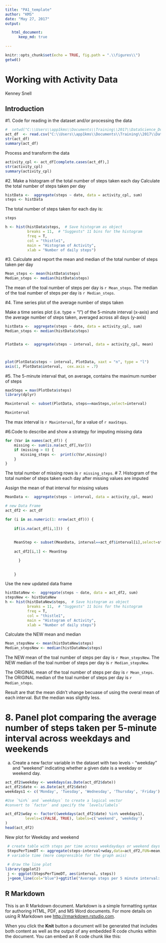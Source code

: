 ---
title: "PA1_template"
author: "KMS"
date: "May 27, 2017"
output:

   html_document:
      keep_md: true
  
---




```{r setup, cache=FALSE,include=TRUE}
knitr::opts_chunk$set(echo = TRUE, fig.path = ".\\figures\\")
getwd()
```

# Working with Activity Data
Kenney Snell

## Introduction

#1. Code for reading in the dataset and/or processing the data
```{r , echo=TRUE}
#  setwd("C:\\Users\\app1kms\\Documents\\Training\\2017\\DataScience_Downloads\\Reproducibe_Research\\repdata%2Fdata%2Factivity")
act_df  <- read.csv("C:\\Users\\app1kms\\Documents\\Training\\2017\\DataScience_Downloads\\Reproducibe_Research\\repdata%2Fdata%2Factivity\\activity.csv")
str(act_df)
summary(act_df)

```

Process and transform the data
```{r , echo=TRUE}
activity_cpl <- act_df[complete.cases(act_df),]
str(activity_cpl)
summary(activity_cpl)


```
#2. Make a histogram of the total number of steps taken each day
Calculate the total number of steps taken per day

```{r , echo=TRUE}
histData <-  aggregate(steps ~ date, data = activity_cpl, sum)
steps <- histData

```

The total number of steps taken for each day is:

```{r , echo=TRUE}
steps
```


```{r plot2, echo=TRUE,width=8, fig.height=6, inlcude =TRUE}
h <- hist(histData$steps,  # Save histogram as object
          breaks = 11,  # "Suggests" 11 bins for the histogram
          freq = T,
          col = "thistle1", 
          main = "Histogram of Activity",
          xlab = "Number of daily steps")

```

#3. Calculate and report the mean and median of the total number of steps taken per day

```{r , echo=TRUE}
Mean_steps <- mean(histData$steps)
Median_steps <- median(histData$steps)
```




The mean  of the toal number of steps per day is `r Mean_steps`.
The median of the toal number of steps per day is  `r Median_steps`.


#4. Time series plot of the average number of steps taken

Make a time series plot (i.e. type = "l") of the 5-minute interval (x-axis) and the average number of steps taken, averaged across all days (y-axis)


```{r plot4, echo=TRUE,width=8, fig.height=6, inlcude =TRUE}
histData <-  aggregate(steps ~ date, data = activity_cpl, sum)
Median_steps <- median(histData$steps)


PlotData <-  aggregate(steps ~ interval, data = activity_cpl, mean)



plot(PlotData$steps ~ interval, PlotData, xaxt = "n", type = "l")
axis(1, PlotData$interval,  cex.axis = .7)
```


#5. The 5-minute interval that, on average, contains the maximum number of steps
```{r , echo=TRUE}
maxSteps = max(PlotData$steps)
library(dplyr)

Maxinterval <- subset(PlotData, steps==maxSteps,select=interval)

Maxinterval

```
The max interval is `r Maxinterval`, for a value of `r maxSteps`.

#6.Code to describe and show a strategy for imputing missing data

```{r , echo=TRUE}
for (Var in names(act_df)) {
    missing <- sum(is.na(act_df[,Var]))
    if (missing > 0) {
       missing_steps <-  print(c(Var,missing))
    }
}


```

The total number of missing rows is `r missing_steps`.
# 7. Histogram of the total number of steps taken each day after missing values are imputed

Assign the mean of that interval for missing values

```{r , echo=TRUE}
MeanData <-  aggregate(steps ~ interval, data = activity_cpl, mean)

# new Data Frame
act_df2 <- act_df

for (i in as.numeric(1: nrow(act_df))) {
    
    if(is.na(act_df[i,1]))  {
   
   
    MeanStep <- subset(MeanData, interval==act_df$interval[i],select=steps)
    
    act_df2[i,1] <- MeanStep

      }
     
    
    }
```


Use the new updated data frame

```{r plothist1, echo=TRUE,width=8, fig.height=6, inlcude =TRUE}


histDataNew <-  aggregate(steps ~ date, data = act_df2, sum)
stepsNew <- histDataNew
h <- hist(histDataNew$steps,  # Save histogram as object
          breaks = 11,  # "Suggests" 11 bins for the histogram
          freq = T,
          col = "thistle1", 
          main = "Histogram of Activity",
          xlab = "Number of daily steps")

```

Calculate the NEW mean and median
```{r plot7 , echo=TRUE}
Mean_stepsNew <- mean(histDataNew$steps)
Median_stepsNew <- median(histDataNew$steps)
```


The NEW mean  of the toal number of steps per day is `r Mean_stepsNew`.
The NEW median of the toal number of steps per day is  `r Median_stepsNew`.


The ORIGINAL mean  of the toal number of steps per day is `r Mean_steps`.
The ORIGINAL median of the toal number of steps per day is  `r Median_steps`.

Result are that the mean didn't vhange becuase of using the overal mean of each interval.
But the median was slightly less.


# 8. Panel plot comparing the average number of steps taken per 5-minute interval across weekdays and weekends

a. Create a new factor variable in the dataset with two levels - "weekday" and "weekend" indicating whether a given date is a weekday or weekend day.

```{r plot8, echo=TRUE,width=8, fig.height=6, inlcude =TRUE}
act_df2$weekday <- weekdays(as.Date(act_df2$date))
act_df2$date <- as.Date(act_df2$date)
weekdays1 <- c('Monday', 'Tuesday', 'Wednesday', 'Thursday', 'Friday')

#Use `%in%` and `weekdays` to create a logical vector
#convert to `factor` and specify the `levels/labels`

act_df2$wday <- factor((weekdays(act_df2$date) %in% weekdays1), 
         levels=c(FALSE, TRUE), labels=c('weekend', 'weekday')
)
head(act_df2)
```


New plot for Weekday and weekend


```{r timeplot2, echo=TRUE, width=8, fig.height=6, inlcude =TRUE}
 # create table with steps per time across weekdaydays or weekend days
 StepsPerTimeDT <- aggregate(steps~interval+wday,data=act_df2,FUN=mean,na.action=na.omit)
 # variable time (more comprensible for the graph axis)
 
 # draw the line plot
library(ggplot2)
 j <- ggplot(StepsPerTimeDT, aes(interval, steps))
 j+geom_line(col="blue")+ggtitle("Average steps per 5 minute interval: weekdays vs. weekends")+xlab("Interval")+ylab("Steps")+theme(plot.title = element_text(face="bold", size=12))+facet_grid(wday ~ .)
 ```

###############



## R Markdown

This is an R Markdown document. Markdown is a simple formatting syntax for authoring HTML, PDF, and MS Word documents. For more details on using R Markdown see <http://rmarkdown.rstudio.com>.

When you click the **Knit** button a document will be generated that includes both content as well as the output of any embedded R code chunks within the document. You can embed an R code chunk like this:


